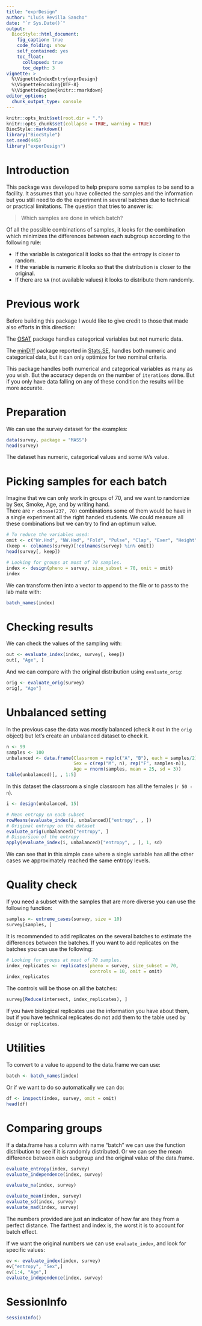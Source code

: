 ```yaml
---
title: "exprDesign"
author: "Lluís Revilla Sancho"
date: "`r Sys.Date()`"
output:
  BiocStyle::html_document:
    fig_caption: true
    code_folding: show
    self_contained: yes
    toc_float:
      collapsed: true
      toc_depth: 3
vignette: >
  %\VignetteIndexEntry{exprDesign}
  %\VignetteEncoding{UTF-8}
  %\VignetteEngine{knitr::rmarkdown}
editor_options: 
  chunk_output_type: console
---
```


```r
knitr::opts_knit$set(root.dir = ".")
knitr::opts_chunk$set(collapse = TRUE, warning = TRUE)
BiocStyle::markdown()
library("BiocStyle")
set.seed(445)
library("experDesign")
```

# Introduction

This package was developed to help prepare some samples to be send to a 
facility. It assumes that you have collected the samples and the information 
but you still need to do the experiment in several batches due to technical or 
practical limitations. The question that tries to answer is: 

> Which samples are done in which batch?

Of all the possible combinations of samples, it looks for the combination which 
minimizes the differences between each subgroup according to the following rule:

 - If the variable is categorical it looks so that the entropy is closer to random.
 - If the variable is numeric it looks so that the distribution is closer to the original.
 - If there are `NA` (not available values) it looks to distribute them randomly.

# Previous work

Before building this package I would like to give credit to those that made 
also efforts in this direction:

The [OSAT](https://bioconductor.org/packages/OSAT/) package handles categorical 
variables but not numeric data.

The [minDiff](https://github.com/m-Py/minDiff) package reported in [Stats.SE](https://stats.stackexchange.com/a/326015/105234), handles both 
numeric and categorical data, but it can only optimize for two nominal criteria.

This package handles both numerical and categorical variables as many as you 
wish. But the accuracy depends on the number of `iterations` done. 
But if you only have data falling on any of these condition the results will be 
more accurate.

# Preparation

We can use the survey dataset for the examples:
```r
data(survey, package = "MASS") 
head(survey)
```

The dataset has numeric, categorical values and some `NA`'s value.

# Picking samples for each batch

Imagine that we can only work in groups of 70, and we want to randomize by Sex, 
Smoke, Age, and by writing hand.  
There are `r choose(237, 70)` combinations some of them would be have in a 
single experiment all the right handed students. We could measure all these combinations
but we can try to find an optimum value.

```r
# To reduce the variables used:
omit <- c("Wr.Hnd", "NW.Hnd", "Fold", "Pulse", "Clap", "Exer", "Height", "M.I")
(keep <- colnames(survey)[!colnames(survey) %in% omit])
head(survey[, keep])

# Looking for groups at most of 70 samples.
index <- design(pheno = survey, size_subset = 70, omit = omit)
index
```

We can transform then into a vector to append to the file or to pass to the lab mate with:
```r
batch_names(index)
```

# Checking results

We can check the values of the sampling with:

```r
out <- evaluate_index(index, survey[, keep])
out[, "Age", ]
```

And we can compare with the original distribution using `evaluate_orig`:

```r
orig <- evaluate_orig(survey)
orig[, "Age"]
```


# Unbalanced setting

In the previous case the data was mostly balanced (check it out in the `orig` object) 
but let's create an unbalanced dataset to check it.

```r
n <- 99
samples <- 100
unbalanced <- data.frame(Classroom = rep(c("A", "B"), each = samples/2),
                         Sex = c(rep("M", n), rep("F", samples-n)),
                         Age = rnorm(samples, mean = 25, sd = 3))
table(unbalanced)[, , 1:5]
```

In this dataset the classroom a single classroom has all the females (`r 50 -n`).

```r
i <- design(unbalanced, 15)

# Mean entropy en each subset
rowMeans(evaluate_index(i, unbalanced)["entropy", , ])
# Original entropy on the dataset
evaluate_orig(unbalanced)["entropy", ]
# Dispersion of the entropy
apply(evaluate_index(i, unbalanced)["entropy", , ], 1, sd)
```
We can see that in this simple case where a single variable has all the other cases we approximately reached the same entropy levels. 

# Quality check

If you need a subset with the samples that are more diverse you can use the 
following function:

```r
samples <- extreme_cases(survey, size = 10)
survey[samples, ]
```

It is recommended to add replicates on the several batches to estimate the differences between the batches. If you want to add replicates on the batches you can use the following:

```r
# Looking for groups at most of 70 samples.
index_replicates <- replicates(pheno = survey, size_subset = 70, 
                               controls = 10, omit = omit)
index_replicates
```

The controls will be those on all the batches:

```r
survey[Reduce(intersect, index_replicates), ]
```

If you have biological replicates use the information you have about them, 
but if you have technical replicates do not add them to the table used by 
`design` or `replicates`.

# Utilities

To convert to a value to append to the data.frame we can use:
```r
batch <- batch_names(index)
```

Or if we want to do so automatically we can do:
```r
df <- inspect(index, survey, omit = omit)
head(df)
```

# Comparing groups

If a data.frame has a column with name "batch" we can use the function 
distribution to see if it is randomly distributed. Or we can see the mean 
difference between each subgroup and the original value of the data.frame.

```r
evaluate_entropy(index, survey)
evaluate_independence(index, survey)

evaluate_na(index, survey)

evaluate_mean(index, survey)
evaluate_sd(index, survey)
evaluate_mad(index, survey)
```

The numbers provided are just an indicator of how far are they from a perfect 
distance. The farthest and index is, the worst it is to account for batch effect.

If we want the original numbers we can use `evaluate_index`, and look for specific values:
```r
ev <- evaluate_index(index, survey)
ev["entropy", "Sex",]
ev[1:4, "Age",]
evaluate_independence(index, survey)
```

# SessionInfo

```r
sessionInfo()
```

